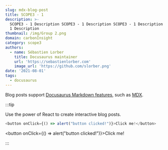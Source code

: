 ```yaml
---
slug: mdx-blog-post
title: SCOPE3 - 1
description: >-
  SCOPE3 - 1 Description SCOPE3 - 1 Description SCOPE3 - 1 Description SCOPE3 -
  1 Description
thumbnail: /img/Group 2.png
domain: carbonInsight
category: scope3
authors:
  - name: Sébastien Lorber
    title: Docusaurus maintainer
    url: 'https://sebastienlorber.com'
    image_url: 'https://github.com/slorber.png'
date: '2021-08-01'
tags:
  - docusaurus
---
```


Blog posts support [Docusaurus Markdown features](https://docusaurus.io/docs/markdown-features), such as [MDX](https://mdxjs.com/).

\:::tip

Use the power of React to create interactive blog posts.

```js
<button onClick={() => alert("button clicked!")}>Click me!</button>
```

<button onClick={() => alert("button clicked!")}>Click me!</button>

\:::
